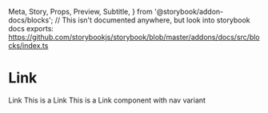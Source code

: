  Meta,
  Story,
  Props,
  Preview,
  Subtitle,
} from '@storybook/addon-docs/blocks';
// This isn't documented anywhere, but look into storybook docs exports: https://github.com/storybookjs/storybook/blob/master/addons/docs/src/blocks/index.ts


<Meta title="Components/Link" component={Link} />

# Link

<Subtitle>
  Link
</Subtitle>


<Preview withToolbar withSource="open">
  <Story name="Base">
      <Link href="#">
        This is a Link
      </Link>
  </Story>
</Preview>

<Preview withToolbar withSource="open">
  <Story name="With variant">
      <Link href="#" variant="nav">
        This is a Link component with nav variant
      </Link>
  </Story>
</Preview>


